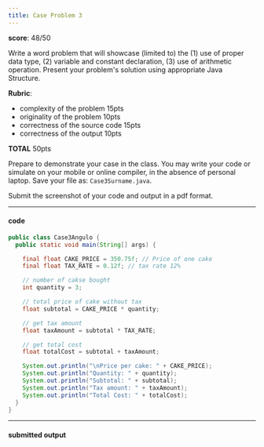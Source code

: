 ```yaml
---
title: Case Problem 3
---
```


**score**: 48/50

Write a word problem that will showcase (limited to) the (1) use of proper data type, (2) variable and constant declaration, (3) use of arithmetic operation. Present your problem's solution using appropriate Java Structure.

**Rubric**:
- complexity of the problem 15pts
- originality of the problem 10pts
- correctness of the source code 15pts
- correctness of the output 10pts

**TOTAL** 50pts

Prepare to demonstrate your case in the class. You may write your code or simulate on your mobile or online compiler, in the absence of personal laptop. Save your file as: `Case3Surname.java`.

Submit the screenshot of your code and output in a pdf format.

---

#### code

```java
public class Case3Angulo {
  public static void main(String[] args) {

    final float CAKE_PRICE = 350.75f; // Price of one cake
    final float TAX_RATE = 0.12f; // tax rate 12%

    // number of cakse bought
    int quantity = 3;

    // total price of cake without tax
    float subtotal = CAKE_PRICE * quantity;

    // get tax amount
    float taxAmount = subtotal * TAX_RATE;

    // get total cost
    float totalCost = subtotal + taxAmount;

    System.out.println("\nPrice per cake: " + CAKE_PRICE);
    System.out.println("Quantity: " + quantity);
    System.out.println("Subtotal: " + subtotal);
    System.out.println("Tax amount: " + taxAmount);
    System.out.println("Total Cost: " + totalCost);
  }
}
```

---

#### submitted output

<FileCard fileName="case3Angulo.pdf" image="" filePath="https://11j9kbjs2p.ufs.sh/f/UblXrSiF6MzLdGP4aYkO1gLIQVGa4ZRbsHw7MkWhenJu3xvU" />
